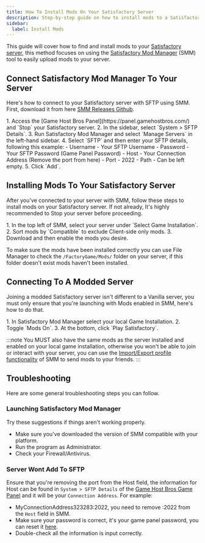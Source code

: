 ```yaml
---
title: How To Install Mods On Your Satisfactory Server
description: Step-by-step guide on how to install mods to a Satisfactory dedicated server using the Satisfactory Mod Manager.
sidebar:
  label: Install Mods
---
```


This guide will cover how to find and install mods to your [Satisfactory server](https://www.gamehostbros.com/satisfactory-server-hosting/), this method focuses on using the [Satisfactory Mod Manager](https://docs.ficsit.app/satisfactory-modding/latest/ForUsers/SatisfactoryModManager.html) (SMM) tool to easily upload mods to your server. 

## Connect Satisfactory Mod Manager To Your Server

Here's how to connect to your Satisfactory server with SFTP using SMM. First, download it from here [SMM Releases Github](https://github.com/satisfactorymodding/SatisfactoryModManager/releases).

<Steps>
1. Access the [Game Host Bros Panel](https://panel.gamehostbros.com/) and `Stop` your Satisfactory server.
2. In the sidebar, select `System > SFTP Details`.
3. Run Satisfactory Mod Manager and select `Manage Servers` in the left-hand sidebar.
4. Select `SFTP` and then enter your SFTP details, following this example:
   - Username - Your SFTP Username 
   - Password - Your SFTP Password (Game Panel Password)
   - Host - Your Connection Address (Remove the port from here)
   - Port - 2022 
   - Path - Can be left empty.
5. Click `Add`.
</Steps>

## Installing Mods To Your Satisfactory Server

After you've connected to your server with SMM, follow these steps to install mods on your Satisfactory server. If not already, It's highly recommended to Stop your server before proceeding.

<Steps>
1. In the top left of SMM, select your server under `Select Game Installation`.
2. Sort mods by `Compatible` to exclude Client-side only mods.
3. Download and then enable the mods you desire.
</Steps>

To make sure the mods have been installed correctly you can use File Manager to check the `/FactoryGame/Mods/` folder on your server, if this folder doesn't exist mods haven't been installed.

## Connecting To A Modded Server

Joining a modded Satisfactory server isn't different to a Vanilla server, you must only ensure that you're launching with Mods enabled in SMM, here's how to do that.

<Steps>
1. In Satisfactory Mod Manager select your local Game Installation.
2. Toggle `Mods On`.
3. At the bottom, click `Play Satisfactory`.
</Steps>

:::note
You MUST also have the same mods as the server installed and enabled on your local game installation, otherwise you won't be able to join or interact with your server, you can use the [Import/Export profile functionality](https://docs.ficsit.app/satisfactory-modding/latest/faq.html#Files_SMMProfiles) of SMM to send mods to your friends.
:::

## Troubleshooting

Here are some general troubleshooting steps you can follow.

### Launching Satisfactory Mod Manager 

Try these suggestions if things aren't working properly.

- Make sure you've downloaded the version of SMM compatible with your platform.
- Run the program as Administrator.
- Check your Firewall/Antivirus.

### Server Wont Add To SFTP

Ensure that you're removing the port from the Host field, the information for Host can be found in `System > SFTP Details` of the [Game Host Bros Game Panel](https://panel.gamehostbros.com/) and it will be your `Connection Address`. For example:

- MyConnectionAddress323283:2022, you need to remove :2022 from the `Host` field in SMM.
- Make sure your password is correct, it's your game panel password, you can reset it [here](https://panel.gamehostbros.com/login/reset).
- Double-check all the information is input correctly.